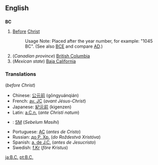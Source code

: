 ==English==

==={{initialism}}===
'''BC'''

#[[Before]] [[Christ]]
#:Usage Note:  Placed after the year number, for example: "1045 BC". (See also [[BCE]] and compare [[AD]].)
#(''Canadian province'') [[British Columbia]] 
#(''Mexican state'') [[Baja California]] 

===Translations===
(''before Christ'')
{{top}}
*Chinese: [[公元前]] (gōngyuánqián)
*French: [[av. JC]] (''avant Jésus-Christ'')
*Japanese: [[紀元前]] (kigenzen)
*Latin: [[a.C.n.]] (''ante Christi natum'')
*{{ms}}: [[SM]] (''Sebelum Masihi'')
{{mid}}
*Portuguese: [[AC]] (''antes de Cristo'')
*Russian: [[до Р. Хр.]] (''do Roždestvá Xristóva'')
*Spanish: [[a. de J.C.]] (''antes de Jesucristo'')
*Swedish: [[f.Kr]] (''före Kristus'')
{{bottom}}

[[ja:B.C.]]
[[pt:B.C.]]